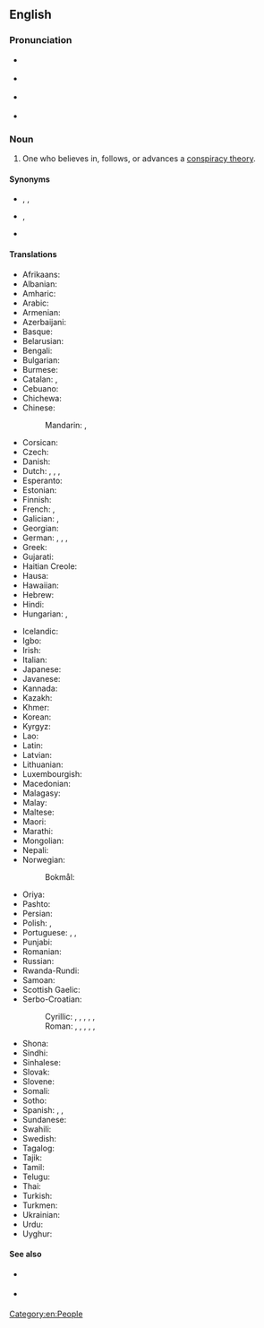 ==English==

===Pronunciation===
* {{a|RP}} {{IPA|en|/kənˈspɪɹəsi θɪəɹɪst/}}
* {{a|GA}} {{IPA|en|/kənˈspɪɹəsi θi.əɹəst/|/- θɪɹəst/}}
* {{a|GenAus}} {{IPA|en|/kənˈspɪɹəsiː θɪəɹəst/|/- θiːəɹəst/}}
* {{a|GNZ}} {{IPA|en|/kɘnˈspɘɹɘsiː θiəɹɘst/|/- θiːɘɹɘst/}}<!-- Yes, it has to be /θɪəɹɪst/, /θiəɹəst/ etc., not /ˈθɪəɹɪst/, /θiːəɹəst/ etc.. This compound noun is stressed on its first element. -->

===Noun===
{{en-noun}}

# {{lb|en|derogatory}} One who believes in, follows, or advances a [[conspiracy theory]].

====Synonyms====
* {{l|en|conspiratard}} {{q|slang|derogatory}}, {{l|en|conspiracist}}, {{l|en|conspirophile}} {{q|rare}}
* {{l|en|tinfoil hatter}} {{q|slang|derogatory}}, {{l|en|truther}}
* {{l|en|conspiracy analyst}} {{q|not pejorative}}

====Translations====
{{trans-top|one who believes in a conspiracy theory}}
* Afrikaans: {{t|af|samesweringsteoretikus}}
* Albanian: {{t|sq|teoricien konspirative}}
* Amharic: {{t|am|የማሴር ፅንሰ-ሀሳብ}}
* Arabic: {{t|ar|نظرية المؤامرة}}
* Armenian: {{t|hy|դավադրության տեսաբան}}
* Azerbaijani: {{t|az|sui-qəsd nəzəriyyəçi}}
* Basque: {{t|eu|konspirazioaren teorikoa}}
* Belarusian: {{t|be|тэарэтык змовы}}
* Bengali: {{t|bn|ষড়যন্ত্র তত্ত্ববিদ}}
* Bulgarian: {{t|bg|конспиролог}}
* Burmese: {{t|my|ပူးပေါင်းကြံစည်မှုသီအိုရီ}}
* Catalan: {{t|ca|conspiracionista|m|f}}, {{t|ca|conspiranoic|m}} {{qualifier|pejorative}}
* Cebuano: {{t|ceb|teorya sa panagkunsabo}}
* Chichewa: {{t|ny|wolemba chiwembu}}
* Chinese:
*: Mandarin: {{t|cmn|陰謀論者|sc=Hani}}, {{t|cmn|阴谋论者|tr=yīnmóulùnzhě|sc=Hani}}
* Corsican: {{t|co|teoricu di a cuspirazione}}
* Czech: {{t|cs|konspirační teoretik}}
* Danish: {{t|da|konspirationsteoretiker|c}}
* Dutch: {{t|nl|aluhoedje|n}}, {{t|nl|complotdenker|m}}, {{t|nl|complottheoreticus|m}}, {{t|nl|samenzweringstheoreticus|m}}
* Esperanto: {{t|eo|konspirteoriulo}}
* Estonian: {{t|et|vandenõuteoreetik}}
* Finnish: {{t+|fi|salaliittoteoreetikko}}
* French: {{t+|fr|complotiste|m|f}}, {{t+|fr|conspirationniste|m|f}}
* Galician: {{t|gl|conspiracionista|m|f}}, {{t|gl|conspiranoico|m}} {{qualifier|informal, pejorative}}
* Georgian: {{t|ka|შეთქმულების თეორეტიკოსი}}
* German: {{t+|de|Verschwörungstheoretiker|m}}, {{t+|de|Verschwörungstheoretikerin|f}}, {{t|de|Konspirationstheoretiker|m}}, {{t|de|Konspirationstheoretikerin|f}}
* Greek: {{t+|el|συνωμοσιολόγος|m|f}}
* Gujarati: {{t|gu|કાવતરું સિદ્ધાંતવાદી}}
* Haitian Creole: {{t|ht|teyoris konplo}}
* Hausa: {{t|ha|makircin makirci}}
* Hawaiian: {{t|haw|kākāʻilio kipi}}
* Hebrew: {{t|he|תיאורטיקן קונספירציה}}
* Hindi: {{t|hi|साजिश सिद्घांतकार}}
* Hungarian: {{t|hu|[[összeesküvés-elmélet]]ben [[hívő]]}}, {{t|hu|[[összeesküvés-elmélet]] [[híve]]}}
{{trans-mid}}
* Icelandic: {{t|is|samsæriskenningafræðingur}}
* Igbo: {{t|ig|onye na-akpa nkata}}
* Irish: {{t|ga|teoiriceoir comhcheilge}}
* Italian: {{t|it|teorico della cospirazione|m}}
* Japanese: {{t|ja|陰謀論者}}
* Javanese: {{t|jv|teori konspirasi}}
* Kannada: {{t|kn|ಪಿತೂರಿ ಸಿದ್ಧಾಂತವಾದಿ}}
* Kazakh: {{t|kk|қастандық теоретигі}}
* Khmer: {{t|km|អ្នកទ្រឹស្តីឃុបឃិត}}
* Korean: {{t|ko|음모론자}}
* Kyrgyz: {{t|ky|кутум теоретиги}}
* Lao: {{t|lo|ນັກທິດສະດີການສົມຮູ້ຮ່ວມຄິດ}}
* Latin: {{t|la|coniuratio theoricus}}
* Latvian: {{t|lv|sazvērestības teorētiķis}}
* Lithuanian: {{t|lt|sąmokslo teoretikas}}
* Luxembourgish: {{t|lb|Verschwörungstheoretiker}}
* Macedonian: {{t|mk|теоретичар на заговор}}
* Malagasy: {{t|mg|teorista fikomiana}}
* Malay: {{t|ms|ahli teori konspirasi}}
* Maltese: {{t|mt|teoretiku tal-konspirazzjoni}}
* Maori: {{t|mi|te tohunga whakatakoto whakaaro}}
* Marathi: {{t|mr|षड्यंत्र सिद्धांतवादी}}
* Mongolian: {{t|mn|хуйвалдааны онолч}}
* Nepali: {{t|ne|षड्यन्त्र सिद्धान्तकार}}
* Norwegian:
*: Bokmål: {{t|nb|konspirasjonsteoretiker}}
* Oriya: {{t|or|ଷଡଯନ୍ତ୍ର ଥିଓରିଷ୍ଟ |}}
* Pashto: {{t|ps|د سازش تیوریسټ}}
* Persian: {{t|fa|نظریه پرداز توطئه}}
* Polish: {{t|pl|teoretyk spiskowy|m}}, {{t|pl|teoretyczka spiskowa|f}}
* Portuguese: {{t+|pt|conspiracionista|m|f}}, {{t|pt|conspirólogo|m}}, {{t|pt|conspiranoico|m}} {{qualifier|informal, pejorative}}
* Punjabi: {{t|pa|ਸਾਜ਼ਿਸ਼ ਸਿਧਾਂਤਕਾਰ}}
* Romanian: {{t|ro|teoretician al conspirației}}
* Russian: {{t|ru|теоре́тик за́говора|m}}
* Rwanda-Rundi: {{t|rw|umugambi mubisha}}
* Samoan: {{t|sm|taupulepulega pepelo}}
* Scottish Gaelic: {{t|gd|teòiriche co-fheall}}
* Serbo-Croatian:
*: Cyrillic: {{t|sh|теоретичар завере|m}}, {{t|sh|теоретичарка завере|f}}, {{t|sh|теоретичар завјере|m}}, {{t|sh|теоретичарка завјере|f}}, {{t|sh|теоретичар уроте|m}}, {{t|sh|теоретичарка уроте|f}}
*: Roman: {{t|sh|teoretičar zavere|m}}, {{t|sh|teoretičarka zavere|f}}, {{t|sh|teoretičar zavjere|m}}, {{t|sh|teoretičarka zavjere|f}}, {{t|sh|teoretičar urote|m}}, {{t|sh|teoretičarka urote|f}}
* Shona: {{t|sn|rangano wezano}}
* Sindhi: {{t|sd|سازش جو نظريو}}
* Sinhalese: {{t|si|කුමන්ත්‍රණ න්‍යායාචාර්ය}}
* Slovak: {{t|sk|konšpiračný teoretik}}
* Slovene: {{t|sl|teoretik zarote}}
* Somali: {{t|so|aragtiyaha shirqoolka}}
* Sotho: {{t|st|ralori oa bolotsana}}
* Spanish: {{t|es|conspiracionista|m|f}}, {{t|es|conspirólogo|m}}, {{t|es|conspiranoico|m}} {{qualifier|informal, pejorative}}
* Sundanese: {{t|su|téori konspirasi}}
* Swahili: {{t|sw|mtaalam wa njama}}
* Swedish: {{t|sv|konspirationsteoretiker|c}}
* Tagalog: {{t|tl|teorya ng sabwatan}}
* Tajik: {{t|tg|назариётчии фитна}}
* Tamil: {{t|ta|சதி கோட்பாட்டாளர்}}
* Telugu: {{t|te|కుట్ర సిద్ధాంతకర్త}}
* Thai: {{t|th|นักทฤษฎีสมคบคิด}}
* Turkish: {{t|tr|komplo teorisyeni|s}}
* Turkmen: {{t|tk|dildüwşük teoristi}}
* Ukrainian: {{t|uk|теоретик змови}}
* Urdu: {{t|ur|سازشی تھیورسٹ}}
* Uyghur: {{t|ug|سۇيىقەست نەزەرىيىسى}}
{{trans-bottom}}

====See also====
* {{q|US}} {{l|en|crackpot}} {{q|slang}}
* {{q|UK}} {{l|en|crank}} {{q|slang}}

[[Category:en:People]]
